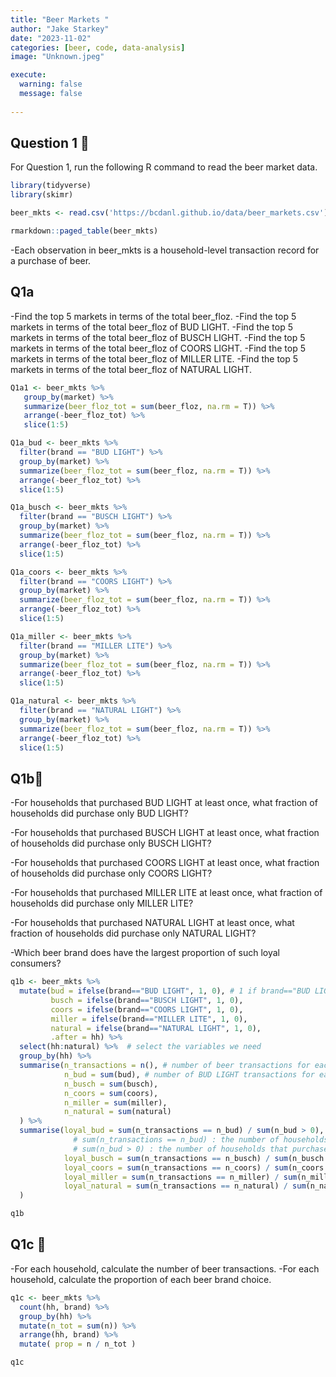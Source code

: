 ```yaml
---
title: "Beer Markets "
author: "Jake Starkey"
date: "2023-11-02"
categories: [beer, code, data-analysis]
image: "Unknown.jpeg"

execute: 
  warning: false
  message: false
  
---
```


## Question 1 🍺

For Question 1, run the following R command to read the beer market data.

```r
library(tidyverse)
library(skimr)
```

```r
beer_mkts <- read.csv('https://bcdanl.github.io/data/beer_markets.csv')
```

```r
rmarkdown::paged_table(beer_mkts)
```

-Each observation in beer_mkts is a household-level transaction record for a purchase of beer.

## Q1a

-Find the top 5 markets in terms of the total beer_floz.
-Find the top 5 markets in terms of the total beer_floz of BUD LIGHT.
-Find the top 5 markets in terms of the total beer_floz of BUSCH LIGHT.
-Find the top 5 markets in terms of the total beer_floz of COORS LIGHT.
-Find the top 5 markets in terms of the total beer_floz of MILLER LITE.
-Find the top 5 markets in terms of the total beer_floz of NATURAL LIGHT.

```r
Q1a1 <- beer_mkts %>% 
   group_by(market) %>% 
   summarize(beer_floz_tot = sum(beer_floz, na.rm = T)) %>% 
   arrange(-beer_floz_tot) %>% 
   slice(1:5)

Q1a_bud <- beer_mkts %>% 
  filter(brand == "BUD LIGHT") %>% 
  group_by(market) %>% 
  summarize(beer_floz_tot = sum(beer_floz, na.rm = T)) %>% 
  arrange(-beer_floz_tot) %>% 
  slice(1:5)

Q1a_busch <- beer_mkts %>% 
  filter(brand == "BUSCH LIGHT") %>% 
  group_by(market) %>% 
  summarize(beer_floz_tot = sum(beer_floz, na.rm = T)) %>% 
  arrange(-beer_floz_tot) %>% 
  slice(1:5)

Q1a_coors <- beer_mkts %>% 
  filter(brand == "COORS LIGHT") %>% 
  group_by(market) %>% 
  summarize(beer_floz_tot = sum(beer_floz, na.rm = T)) %>% 
  arrange(-beer_floz_tot) %>% 
  slice(1:5)

Q1a_miller <- beer_mkts %>% 
  filter(brand == "MILLER LITE") %>% 
  group_by(market) %>% 
  summarize(beer_floz_tot = sum(beer_floz, na.rm = T)) %>% 
  arrange(-beer_floz_tot) %>% 
  slice(1:5)

Q1a_natural <- beer_mkts %>% 
  filter(brand == "NATURAL LIGHT") %>% 
  group_by(market) %>% 
  summarize(beer_floz_tot = sum(beer_floz, na.rm = T)) %>% 
  arrange(-beer_floz_tot) %>% 
  slice(1:5)
```

## Q1b🍻

-For households that purchased BUD LIGHT at least once, what fraction of households did purchase only BUD LIGHT?

-For households that purchased BUSCH LIGHT at least once, what fraction of households did purchase only BUSCH LIGHT?

-For households that purchased COORS LIGHT at least once, what fraction of households did purchase only COORS LIGHT?

-For households that purchased MILLER LITE at least once, what fraction of households did purchase only MILLER LITE?

-For households that purchased NATURAL LIGHT at least once, what fraction of households did purchase only NATURAL LIGHT?

-Which beer brand does have the largest proportion of such loyal consumers?

```r
q1b <- beer_mkts %>% 
  mutate(bud = ifelse(brand=="BUD LIGHT", 1, 0), # 1 if brand=="BUD LIGHT"; 0 otherwise
         busch = ifelse(brand=="BUSCH LIGHT", 1, 0),
         coors = ifelse(brand=="COORS LIGHT", 1, 0),
         miller = ifelse(brand=="MILLER LITE", 1, 0),
         natural = ifelse(brand=="NATURAL LIGHT", 1, 0),
         .after = hh) %>% 
  select(hh:natural) %>%  # select the variables we need
  group_by(hh) %>% 
  summarise(n_transactions = n(), # number of beer transactions for each hh
            n_bud = sum(bud), # number of BUD LIGHT transactions for each hh
            n_busch = sum(busch), 
            n_coors = sum(coors), 
            n_miller = sum(miller), 
            n_natural = sum(natural) 
  ) %>% 
  summarise(loyal_bud = sum(n_transactions == n_bud) / sum(n_bud > 0), 
              # sum(n_transactions == n_bud) : the number of households that purchased BUD LIGHT only
              # sum(n_bud > 0) : the number of households that purchased BUD LIGHT at least once.
            loyal_busch = sum(n_transactions == n_busch) / sum(n_busch > 0),
            loyal_coors = sum(n_transactions == n_coors) / sum(n_coors > 0),
            loyal_miller = sum(n_transactions == n_miller) / sum(n_miller > 0),
            loyal_natural = sum(n_transactions == n_natural) / sum(n_natural > 0)
  )

q1b
```

## Q1c 🍻

-For each household, calculate the number of beer transactions.
-For each household, calculate the proportion of each beer brand choice.

```r
q1c <- beer_mkts %>% 
  count(hh, brand) %>% 
  group_by(hh) %>% 
  mutate(n_tot = sum(n)) %>%  
  arrange(hh, brand) %>% 
  mutate( prop = n / n_tot ) 

q1c
```








